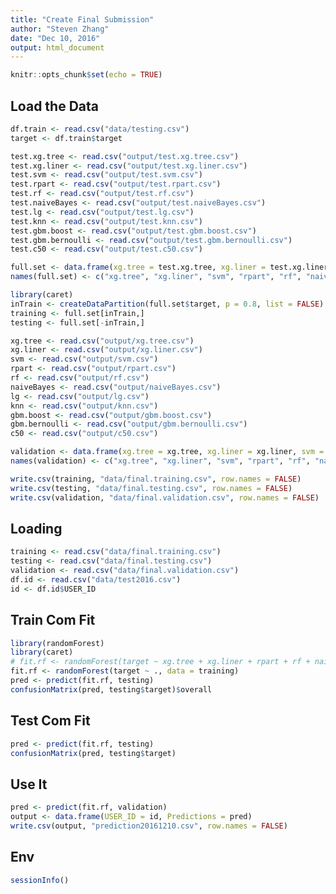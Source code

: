 ```yaml
---
title: "Create Final Submission"
author: "Steven Zhang"
date: "Dec 10, 2016"
output: html_document
---
```


```r
knitr::opts_chunk$set(echo = TRUE)
```

## Load the Data

```r
df.train <- read.csv("data/testing.csv")
target <- df.train$target

test.xg.tree <- read.csv("output/test.xg.tree.csv")
test.xg.liner <- read.csv("output/test.xg.liner.csv")
test.svm <- read.csv("output/test.svm.csv")
test.rpart <- read.csv("output/test.rpart.csv")
test.rf <- read.csv("output/test.rf.csv")
test.naiveBayes <- read.csv("output/test.naiveBayes.csv")
test.lg <- read.csv("output/test.lg.csv")
test.knn <- read.csv("output/test.knn.csv")
test.gbm.boost <- read.csv("output/test.gbm.boost.csv")
test.gbm.bernoulli <- read.csv("output/test.gbm.bernoulli.csv")
test.c50 <- read.csv("output/test.c50.csv")

full.set <- data.frame(xg.tree = test.xg.tree, xg.liner = test.xg.liner, svm = test.svm, rpart = test.rpart, rf = test.rf, naiveBayes = test.naiveBayes, lg = test.lg, knn = test.knn, gbm.boost = test.gbm.boost, bernulli = test.gbm.bernoulli, c50 = test.c50, target = target)
names(full.set) <- c("xg.tree", "xg.liner", "svm", "rpart", "rf", "naiveBayes", "lg", "knn", "gbm.boost", "gbm.bernulli", "c50", "target")

library(caret)
inTrain <- createDataPartition(full.set$target, p = 0.8, list = FALSE)
training <- full.set[inTrain,]
testing <- full.set[-inTrain,]

xg.tree <- read.csv("output/xg.tree.csv")
xg.liner <- read.csv("output/xg.liner.csv")
svm <- read.csv("output/svm.csv")
rpart <- read.csv("output/rpart.csv")
rf <- read.csv("output/rf.csv")
naiveBayes <- read.csv("output/naiveBayes.csv")
lg <- read.csv("output/lg.csv")
knn <- read.csv("output/knn.csv")
gbm.boost <- read.csv("output/gbm.boost.csv")
gbm.bernoulli <- read.csv("output/gbm.bernoulli.csv")
c50 <- read.csv("output/c50.csv")

validation <- data.frame(xg.tree = xg.tree, xg.liner = xg.liner, svm = svm, rpart = rpart, rf = rf, naiveBayes = naiveBayes, lg = lg, knn = knn, gbm.boost = gbm.boost, bernulli = gbm.bernoulli, c50 = c50)
names(validation) <- c("xg.tree", "xg.liner", "svm", "rpart", "rf", "naiveBayes", "lg", "knn", "gbm.boost", "gbm.bernulli", "c50")

write.csv(training, "data/final.training.csv", row.names = FALSE)
write.csv(testing, "data/final.testing.csv", row.names = FALSE)
write.csv(validation, "data/final.validation.csv", row.names = FALSE)
```

## Loading 

```r
training <- read.csv("data/final.training.csv")
testing <- read.csv("data/final.testing.csv")
validation <- read.csv("data/final.validation.csv")
df.id <- read.csv("data/test2016.csv")
id <- df.id$USER_ID
```

## Train Com Fit

```r
library(randomForest)
library(caret)
# fit.rf <- randomForest(target ~ xg.tree + xg.liner + rpart + rf + naiveBayes + lg + gbm.boost + c50, data = training)
fit.rf <- randomForest(target ~ ., data = training)
pred <- predict(fit.rf, testing)
confusionMatrix(pred, testing$target)$overall
```

## Test Com Fit

```r
pred <- predict(fit.rf, testing)
confusionMatrix(pred, testing$target)
```

## Use It

```r
pred <- predict(fit.rf, validation)
output <- data.frame(USER_ID = id, Predictions = pred)
write.csv(output, "prediction20161210.csv", row.names = FALSE)
```

## Env

```r
sessionInfo()
```